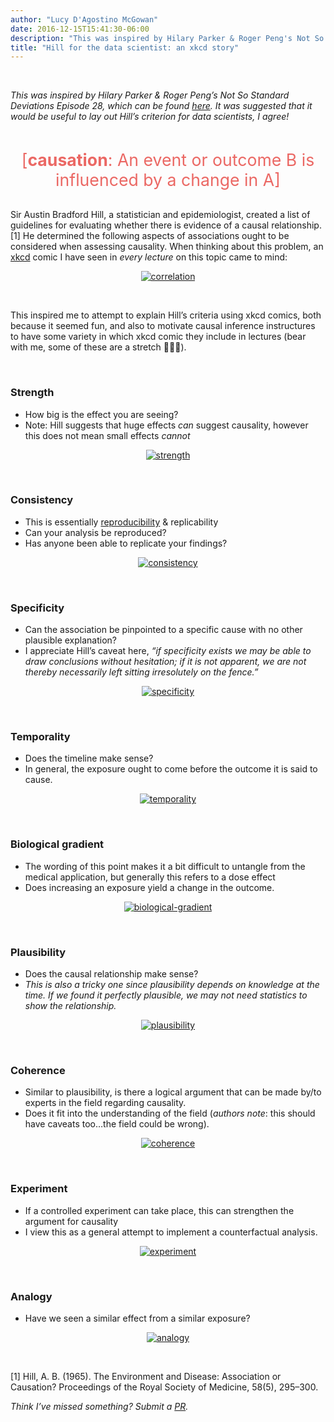 ```yaml
---
author: "Lucy D'Agostino McGowan"
date: 2016-12-15T15:41:30-06:00
description: "This was inspired by Hilary Parker & Roger Peng's Not So Standard Deviations Episode 28. It was suggested that it would be useful to lay out Hill's criterion for data scientists, I agree!"
title: "Hill for the data scientist: an xkcd story"
---
```



<br>

*This was inspired by Hilary Parker & Roger Peng's Not So Standard Deviations Episode 28, which can be found [here](https://soundcloud.com/nssd-podcast/episode-28-writing-is-a-lot-harder-than-just-talking). It was suggested that it would be useful to lay out Hill's criterion for data scientists, I agree!*

<br>

<center>
<span style="color:#EB6864; font-size: 20pt">[**causation**: An event or outcome B is influenced by a change in A]</span></center>

<br>
Sir Austin Bradford Hill, a statistician and epidemiologist, created a list of guidelines for evaluating whether there is evidence of a causal relationship.[1] He determined the following aspects of associations ought to be considered when assessing causality. When thinking about this problem, an [xkcd](https://xkcd.com/) comic I have seen in *every lecture* on this topic came to mind:

<center>
<a href="http://xkcd.com/552/" target="_blank">
  <img src="http://imgs.xkcd.com/comics/correlation.png" alt="correlation">
</a>
</center>

<br>

This inspired me to attempt to explain Hill's criteria using xkcd comics, both because it seemed fun, and also to motivate causal inference instructures to have some variety in which xkcd comic they include in lectures (bear with me, some of these are a stretch 🙈💁🏻). 



<br>

### Strength

* How big is the effect you are seeing?
* Note: Hill suggests that huge effects *can* suggest causality, however this does not mean small effects *cannot* 


<center>
<a href="http://xkcd.com/1592/" target="_blank">
  <img src="http://imgs.xkcd.com/comics/overthinking.png" alt="strength">
</a>
</center>

<br>

### Consistency

* This is essentially [reproducibility](http://kbroman.org/steps2rr/) & replicability
* Can your analysis be reproduced?
* Has anyone been able to replicate your findings?

<center>
<a href="http://xkcd.com/242/" target="_blank">
  <img src="http://imgs.xkcd.com/comics/the_difference.png" alt="consistency">
</a>
</center>

<br>

### Specificity

* Can the association be pinpointed to a specific cause with no other plausible explanation?
* I appreciate Hill's caveat here, *"if specificity exists we may be able to draw conclusions without hesitation; if it is not apparent, we are not thereby necessarily left sitting irresolutely on the fence."*

<center>
<a href="http://xkcd.com/1217/" target="_blank">
  <img src="http://imgs.xkcd.com/comics/cells.png" alt="specificity">
</a>
</center>

<br>

### Temporality

* Does the timeline make sense? 
* In general, the exposure ought to come before the outcome it is said to cause.

<center>
<a href="http://xkcd.com/925/" target="_blank">
  <img src="http://imgs.xkcd.com/comics/cell_phones.png" alt="temporality">
</a>
</center>

<br>

### Biological gradient

* The wording of this point makes it a bit difficult to untangle from the medical application, but generally this refers to a dose effect
* Does increasing an exposure yield a change in the outcome.

<center>
<a href="http://xkcd.com/323/" target="_blank">
  <img src="http://imgs.xkcd.com/comics/ballmer_peak.png" alt="biological-gradient">
</a>
</center>

<br>

### Plausibility

* Does the causal relationship make sense?
* *This is also a tricky one since plausibility depends on knowledge at the time. If we found it perfectly plausible, we may not need statistics to show the relationship.*

<center>
<a href="http://xkcd.com/605/" target="_blank">
  <img src="http://imgs.xkcd.com/comics/extrapolating.png" alt="plausibility">
</a>
</center>

<br>

### Coherence

* Similar to plausibility, is there a logical argument that can be made by/to experts in the field regarding causality.
* Does it fit into the understanding of the field (*authors note*: this should have caveats too...the field could be wrong).

<center>
<a href="http://xkcd.com/1170/" target="_blank">
  <img src="http://imgs.xkcd.com/comics/bridge.png" alt="coherence">
</a>
</center>

<br>

### Experiment

* If a controlled experiment can take place, this can strengthen the argument for causality 
* I view this as a general attempt to implement a counterfactual analysis.

<center>
<a href="http://xkcd.com/1462/" target="_blank">
  <img src="http://imgs.xkcd.com/comics/blind_trials.png" alt="experiment">
</a>
</center>

<br>

### Analogy

* Have we seen a similar effect from a similar exposure? 

<center>
<a href="http://xkcd.com/882/" target="_blank">
  <img src="http://imgs.xkcd.com/comics/significant.png" alt="analogy">
</a>
</center>

<br>


[1] Hill, A. B. (1965). The Environment and Disease: Association or Causation? Proceedings of the Royal Society of Medicine, 58(5), 295–300.


*Think I've missed something? Submit a [PR](https://github.com/LucyMcGowan/lucymcgowan.github.io/pulls).*
